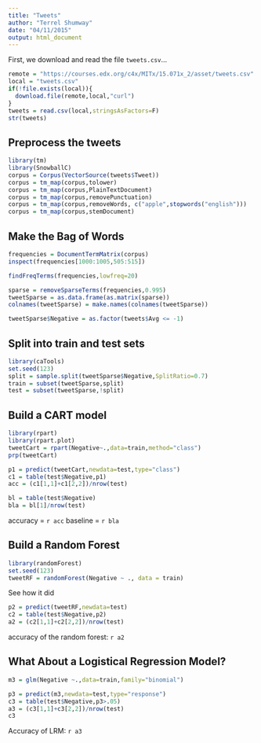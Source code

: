 ```yaml
---
title: "Tweets"
author: "Terrel Shumway"
date: "04/11/2015"
output: html_document
---
```


First, we download and read the file `tweets.csv`...

```r

remote = "https://courses.edx.org/c4x/MITx/15.071x_2/asset/tweets.csv"
local = "tweets.csv"
if(!file.exists(local)){
  download.file(remote,local,"curl")
}
tweets = read.csv(local,stringsAsFactors=F)
str(tweets)
```

## Preprocess the tweets

```r

library(tm)
library(SnowballC)
corpus = Corpus(VectorSource(tweets$Tweet))
corpus = tm_map(corpus,tolower)
corpus = tm_map(corpus,PlainTextDocument)
corpus = tm_map(corpus,removePunctuation)
corpus = tm_map(corpus,removeWords, c("apple",stopwords("english")))
corpus = tm_map(corpus,stemDocument)

```

## Make the Bag of Words

```r
frequencies = DocumentTermMatrix(corpus)
inspect(frequencies[1000:1005,505:515])

findFreqTerms(frequencies,lowfreq=20)

sparse = removeSparseTerms(frequencies,0.995)
tweetSparse = as.data.frame(as.matrix(sparse))
colnames(tweetSparse) = make.names(colnames(tweetSparse))

```

```r
tweetSparse$Negative = as.factor(tweets$Avg <= -1)

```

## Split into train and test sets

```r
library(caTools)
set.seed(123)
split = sample.split(tweetSparse$Negative,SplitRatio=0.7)
train = subset(tweetSparse,split)
test = subset(tweetSparse,!split)
```

## Build a CART model

```r

library(rpart)
library(rpart.plot)
tweetCart = rpart(Negative~.,data=train,method="class")
prp(tweetCart)

p1 = predict(tweetCart,newdata=test,type="class")
c1 = table(test$Negative,p1)
acc = (c1[1,1]+c1[2,2])/nrow(test)

bl = table(test$Negative)
bla = bl[1]/nrow(test)
```

accuracy = `r acc`
baseline = `r bla`

## Build a Random Forest

```r
library(randomForest)
set.seed(123)
tweetRF = randomForest(Negative ~ ., data = train)

```

See how it did

```r

p2 = predict(tweetRF,newdata=test)
c2 = table(test$Negative,p2)
a2 = (c2[1,1]+c2[2,2])/nrow(test)

```

accuracy of the random forest: `r a2`

## What About a Logistical Regression Model?

```r
m3 = glm(Negative ~.,data=train,family="binomial")

p3 = predict(m3,newdata=test,type="response")
c3 = table(test$Negative,p3>.05)
a3 = (c3[1,1]+c3[2,2])/nrow(test)
c3

```

Accuracy of LRM: `r a3`
